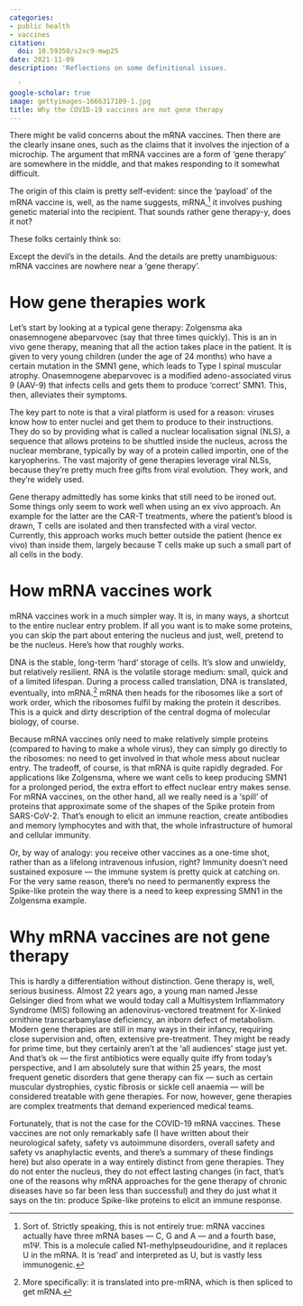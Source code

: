 ```yaml
---
categories:
- public health
- vaccines
citation:
  doi: 10.59350/s2xc9-mwp25
date: 2021-11-09
description: 'Reflections on some definitional issues.

  '
google-scholar: true
image: gettyimages-1666317109-1.jpg
title: Why the COVID-19 vaccines are not gene therapy
---
```



There might be valid concerns about the mRNA vaccines. Then there are the clearly insane ones, such as the claims that it involves the injection of a microchip. The argument that mRNA vaccines are a form of ‘gene therapy’ are somewhere in the middle, and that makes responding to it somewhat difficult.

The origin of this claim is pretty self-evident: since the ‘payload’ of the mRNA vaccine is, well, as the name suggests, mRNA,[^1] it involves pushing genetic material into the recipient. That sounds rather gene therapy-y, does it not?

These folks certainly think so:



Except the devil’s in the details. And the details are pretty unambiguous: mRNA vaccines are nowhere near a ‘gene therapy’.

# How gene therapies work

Let’s start by looking at a typical gene therapy: Zolgensma aka onasemnogene abeparvovec (say that three times quickly). This is an in vivo gene therapy, meaning that all the action takes place in the patient. It is given to very young children (under the age of 24 months) who have a certain mutation in the SMN1 gene, which leads to Type I spinal muscular atrophy. Onasemnogene abeparvovec is a modified adeno-associated virus 9 (AAV-9) that infects cells and gets them to produce ‘correct’ SMN1. This, then, alleviates their symptoms.

The key part to note is that a viral platform is used for a reason: viruses know how to enter nuclei and get them to produce to their instructions. They do so by providing what is called a nuclear localisation signal (NLS), a sequence that allows proteins to be shuttled inside the nucleus, across the nuclear membrane, typically by way of a protein called importin, one of the karyopherins. The vast majority of gene therapies leverage viral NLSs, because they’re pretty much free gifts from viral evolution. They work, and they’re widely used.

Gene therapy admittedly has some kinks that still need to be ironed out. Some things only seem to work well when using an ex vivo approach. An example for the latter are the CAR-T treatments, where the patient’s blood is drawn, T cells are isolated and then transfected with a viral vector. Currently, this approach works much better outside the patient (hence ex vivo) than inside them, largely because T cells make up such a small part of all cells in the body.

# How mRNA vaccines work

mRNA vaccines work in a much simpler way. It is, in many ways, a shortcut to the entire nuclear entry problem. If all you want is to make some proteins, you can skip the part about entering the nucleus and just, well, pretend to be the nucleus. Here’s how that roughly works.

DNA is the stable, long-term ‘hard’ storage of cells. It’s slow and unwieldy, but relatively resilient. RNA is the volatile storage medium: small, quick and of a limited lifespan. During a process called translation, DNA is translated, eventually, into mRNA.[^2] mRNA then heads for the ribosomes like a sort of work order, which the ribosomes fulfil by making the protein it describes. This is a quick and dirty description of the central dogma of molecular biology, of course.

Because mRNA vaccines only need to make relatively simple proteins (compared to having to make a whole virus), they can simply go directly to the ribosomes: no need to get involved in that whole mess about nuclear entry. The tradeoff, of course, is that mRNA is quite rapidly degraded. For applications like Zolgensma, where we want cells to keep producing SMN1 for a prolonged period, the extra effort to effect nuclear entry makes sense. For mRNA vaccines, on the other hand, all we really need is a ‘spill’ of proteins that approximate some of the shapes of the Spike protein from SARS-CoV-2. That’s enough to elicit an immune reaction, create antibodies and memory lymphocytes and with that, the whole infrastructure of humoral and cellular immunity.

Or, by way of analogy: you receive other vaccines as a one-time shot, rather than as a lifelong intravenous infusion, right? Immunity doesn’t need sustained exposure — the immune system is pretty quick at catching on. For the very same reason, there’s no need to permanently express the Spike-like protein the way there is a need to keep expressing SMN1 in the Zolgensma example.

# Why mRNA vaccines are not gene therapy

This is hardly a differentiation without distinction. Gene therapy is, well, serious business. Almost 22 years ago, a young man named Jesse Gelsinger died from what we would today call a Multisystem Inflammatory Syndrome (MIS) following an adenovirus-vectored treatment for X-linked ornithine transcarbamylase deficiency, an inborn defect of metabolism. Modern gene therapies are still in many ways in their infancy, requiring close supervision and, often, extensive pre-treatment. They might be ready for prime time, but they certainly aren’t at the ‘all audiences’ stage just yet. And that’s ok — the first antibiotics were equally quite iffy from today’s perspective, and I am absolutely sure that within 25 years, the most frequent genetic disorders that gene therapy can fix — such as certain muscular dystrophies, cystic fibrosis or sickle cell anaemia — will be considered treatable with gene therapies. For now, however, gene therapies are complex treatments that demand experienced medical teams.

Fortunately, that is not the case for the COVID-19 mRNA vaccines. These vaccines are not only remarkably safe (I have written about their neurological safety, safety vs autoimmune disorders, overall safety and safety vs anaphylactic events, and there’s a summary of these findings here) but also operate in a way entirely distinct from gene therapies. They do not enter the nucleus, they do not effect lasting changes (in fact, that’s one of the reasons why mRNA approaches for the gene therapy of chronic diseases have so far been less than successful) and they do just what it says on the tin: produce Spike-like proteins to elicit an immune response.

[^1]: Sort of. Strictly speaking, this is not entirely true: mRNA vaccines actually have three mRNA bases — C, G and A — and a fourth base, m1Ψ. This is a molecule called N1-methylpseudouridine, and it replaces U in the mRNA. It is ‘read’ and interpreted as U, but is vastly less immunogenic.

[^2]: More specifically: it is translated into pre-mRNA, which is then spliced to get mRNA.
